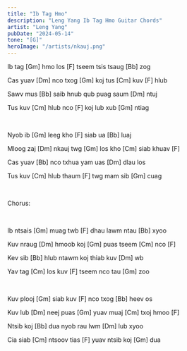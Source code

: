```yaml
---
title: "Ib Tag Hmo"
description: "Leng Yang Ib Tag Hmo Guitar Chords"
artist: "Leng Yang"
pubDate: "2024-05-14"
tone: "[G]"
heroImage: "/artists/nkauj.png"
---
```


Ib tag [Gm] hmo los [F] tseem tsis tsaug [Bb] zog

Cas yuav [Dm] nco txog [Gm] koj tus [Cm] kuv [F] hlub

Sawv mus [Bb] saib hnub qub puag saum [Dm] ntuj

Tus kuv [Cm] hlub nco [F] koj lub xub [Gm] ntiag

<br />

Nyob ib [Gm] leeg kho [F] siab ua [Bb] luaj

Mloog zaj [Dm] nkauj twg [Gm] los kho [Cm] siab khuav [F]

Cas yuav [Bb] nco txhua yam uas [Dm] dlau los

Tus kuv [Cm] hlub thaum [F] twg mam sib [Gm] cuag

<br />

Chorus:

<br />

Ib ntsais [Gm] muag twb [F] dhau lawm ntau [Bb] xyoo

Kuv nraug [Dm] hmoob koj [Gm] puas tseem [Cm] nco [F]

Kev sib [Bb] hlub ntawm koj thiab kuv [Dm] wb

Yav tag [Cm] los kuv [F] tseem nco tau [Gm] zoo

<br />

Kuv plooj [Gm] siab kuv [F] nco txog [Bb] heev os

Kuv lub [Dm] neej puas [Gm] yuav muaj [Cm] txoj hmoo [F]

Ntsib koj [Bb] dua nyob rau lwm [Dm] lub xyoo

Cia siab [Cm] ntsoov tias [F] yuav ntsib koj [Gm] dua
